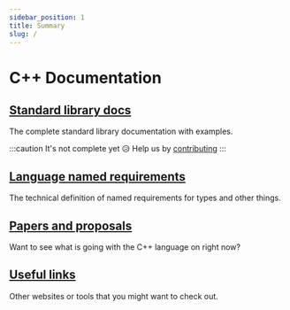 ```yaml
---
sidebar_position: 1
title: Summary
slug: /
---
```


# C++ Documentation


<NotFinished />

## [Standard library docs](std)

The complete standard library documentation with examples.

:::caution
It's not complete yet 😥
Help us by [contributing](https://github.com/PoetaKodu/CppLangNet/blob/main/CONTRIBUTING.md)
:::

## [Language named requirements](named_req)

The technical definition of named requirements for types and other things.

## [Papers and proposals](papers)

Want to see what is going with the C++ language on right now?

## [Useful links](useful_links)

Other websites or tools that you might want to check out.